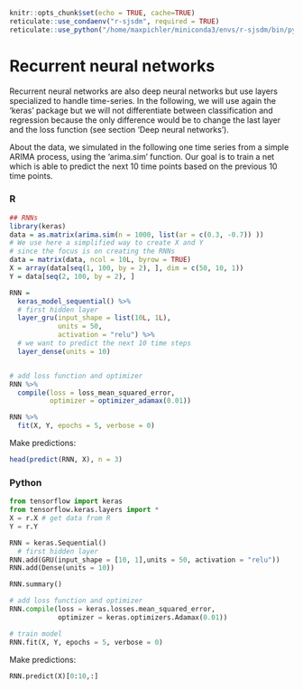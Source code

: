 ```r
knitr::opts_chunk$set(echo = TRUE, cache=TRUE)
reticulate::use_condaenv("r-sjsdm", required = TRUE)
reticulate::use_python("/home/maxpichler/miniconda3/envs/r-sjsdm/bin/python", required = TRUE)
```

# Recurrent neural networks

Recurrent neural networks are also deep neural networks but use layers specialized to handle time-series. In the following, we will use again the 'keras' package but we will not differentiate between classification and regression because the only difference would be to change the last layer and the loss function (see section 'Deep neural networks').

About the data, we simulated in the following one time series from a simple ARIMA process, using the 'arima.sim' function. Our goal is to train a net which is able to predict the next 10 time points based on the previous 10 time points.

::: panel-tabset
### R

```r
## RNNs
library(keras)
data = as.matrix(arima.sim(n = 1000, list(ar = c(0.3, -0.7)) ))
# We use here a simplified way to create X and Y 
# since the focus is on creating the RNNs
data = matrix(data, ncol = 10L, byrow = TRUE)
X = array(data[seq(1, 100, by = 2), ], dim = c(50, 10, 1))
Y = data[seq(2, 100, by = 2), ]

RNN = 
  keras_model_sequential() %>% 
  # first hidden layer
  layer_gru(input_shape = list(10L, 1L),
            units = 50, 
            activation = "relu") %>%
  # we want to predict the next 10 time steps
  layer_dense(units = 10)


# add loss function and optimizer
RNN %>% 
  compile(loss = loss_mean_squared_error,
          optimizer = optimizer_adamax(0.01))

RNN %>% 
  fit(X, Y, epochs = 5, verbose = 0)
```

Make predictions:

```r
head(predict(RNN, X), n = 3)
```

### Python

```python
from tensorflow import keras
from tensorflow.keras.layers import *
X = r.X # get data from R
Y = r.Y 

RNN = keras.Sequential()
  # first hidden layer
RNN.add(GRU(input_shape = [10, 1],units = 50, activation = "relu"))
RNN.add(Dense(units = 10))

RNN.summary()

# add loss function and optimizer
RNN.compile(loss = keras.losses.mean_squared_error,
            optimizer = keras.optimizers.Adamax(0.01))

# train model
RNN.fit(X, Y, epochs = 5, verbose = 0)


```

Make predictions:

```python
RNN.predict(X)[0:10,:]
```
:::
